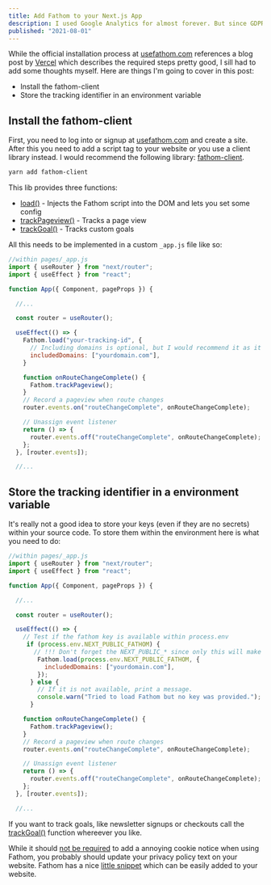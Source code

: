 ```yaml
---
title: Add Fathom to your Next.js App
description: I used Google Analytics for almost forever. But since GDPR requires you to add a notfication if you use cookies I switched to Fathom. Here is how to add it to a Next.js app.
published: "2021-08-01"
---
```


While the official installation process at [usefathom.com](https://usefathom.com/ref/Q0QUXX) references a blog post by [Vercel](https://vercel.com/guides/deploying-nextjs-using-fathom-analytics-with-vercel) which describes the required steps pretty good, I sill had to add some thoughts myself. Here are things I'm going to cover in this post:

- Install the fathom-client
- Store the tracking identifier in an environment variable

## Install the fathom-client

First, you need to log into or signup at [usefathom.com](https://usefathom.com/ref/Q0QUXX) and create a site. After this you need to add a script tag to your website or you use a client library instead. I would recommend the following library: [fathom-client](https://github.com/derrickreimer/fathom-client).

```bash
yarn add fathom-client
```

This lib provides three functions:

- [load()](https://github.com/derrickreimer/fathom-client#loadsiteid-string-opts-object) - Injects the Fathom script into the DOM and lets you set some config
- [trackPageview()](https://github.com/derrickreimer/fathom-client#trackpageviewopts-object) - Tracks a page view
- [trackGoal()](https://github.com/derrickreimer/fathom-client#trackgoalcode-string-cents-number) - Tracks custom goals

All this needs to be implemented in a custom `_app.js` file like so:

```javascript
//within pages/_app.js
import { useRouter } from "next/router";
import { useEffect } from "react";

function App({ Component, pageProps }) {

  //...

  const router = useRouter();

  useEffect(() => {
    Fathom.load("your-tracking-id", {
      // Including domains is optional, but I would recommend it as it will only count page views and events on this domains. Dev environments will be excluded with this config.
      includedDomains: ["yourdomain.com"],
    }

    function onRouteChangeComplete() {
      Fathom.trackPageview();
    }
    // Record a pageview when route changes
    router.events.on("routeChangeComplete", onRouteChangeComplete);

    // Unassign event listener
    return () => {
      router.events.off("routeChangeComplete", onRouteChangeComplete);
    };
  }, [router.events]);

  //...
```

## Store the tracking identifier in a environment variable

It's really not a good idea to store your keys (even if they are no secrets) within your source code. To store them within the environment here is what you need to do:

```javascript
//within pages/_app.js
import { useRouter } from "next/router";
import { useEffect } from "react";

function App({ Component, pageProps }) {

  //...

  const router = useRouter();

  useEffect(() => {
    // Test if the fathom key is available within process.env
     if (process.env.NEXT_PUBLIC_FATHOM) {
       // !!! Don't forget the NEXT_PUBLIC_* since only this will make the variable available to your frontend
        Fathom.load(process.env.NEXT_PUBLIC_FATHOM, {
          includedDomains: ["yourdomain.com"],
        });
      } else {
        // If it is not available, print a message.
        console.warn("Tried to load Fathom but no key was provided.");
      }

    function onRouteChangeComplete() {
      Fathom.trackPageview();
    }
    // Record a pageview when route changes
    router.events.on("routeChangeComplete", onRouteChangeComplete);

    // Unassign event listener
    return () => {
      router.events.off("routeChangeComplete", onRouteChangeComplete);
    };
  }, [router.events]);

  //...
```
If you want to track goals, like newsletter signups or checkouts call the [trackGoal()](https://github.com/derrickreimer/fathom-client#trackgoalcode-string-cents-number) function whereever you like.

While it should [not be required](https://usefathom.com/compliance) to add a annoying cookie notice when using Fathom, you probably should update your privacy policy text on your website. Fathom has a nice [little snippet](https://usefathom.com/docs/legal/privacy-policy-sample) which can be easily added to your website.